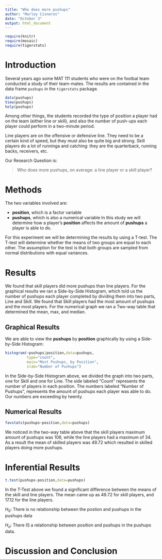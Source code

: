 ---
title: "Who does more pushups"
author: "Marley Cisneros"
date: "October 3"
output: html_document
---

```{r include=FALSE}
require(knitr)
require(mosaic)
require(tigerstats)
```
<!-- We recommend you use git branches -- create a separate branch for each major section i.e. Introduction, Methods, Results, Inferential Results, and Discussion and Conclusions - leave the YAML block untouched until the final merge where you put in your own name !-->

# Introduction

Several years ago some MAT 111 students who were on the footbal team conducted a study of their team-mates.  The results are contained in the data frame `pushups` in the `tigerstats` package.

```{r eval=FALSE}
data(pushups)
View(pushups)
help(pushups)
```

Among other things, the students recorded the type of position a player had on the team (either line or skill), and also the number of push-ups each player could perform in a two-minute period.

Line players are on the offensive or defensive line.  They need to be a certain kind of speed, but they must also be quite big and strong.  Skill players do a lot of runninga and catching:  they are the quarterback, running backs, receivers, etc.

Our Research Question is:

  >Who does more pushups, on average: a line player or a skill player?


# Methods
<!--Decide on your methods:  use "variable analysis" or other appropriate descriptors.  Make sure to choose at least one graphical method and at least one numerical method.!-->

The two variables involved are:

* **position**, which is a factor variable
* **pushups**, which is also a numerical variable
In this study we will determine how a player's **position** affects the amount of **pushups** a player is able to do. 

For this experiment we will be determining the results by using a T-test. The T-test will determine whether the means of two groups are equal to each other. The assumption for the test is that both groups are sampled from normal distributions with equal variances.

# Results
<!--You have both graphical and numerical methods, so you will have both graphical and numerical results to consider.!-->
We found that skill players did more pushups than line players. For the graphical results we ran a Side-by-Side Histogram, which told us the number of pushups each player completed by dividing them into two parts, Line and Skill. We found that Skill players had the most amount of pushups and the most players. For the numerical graph we ran a Two-way table that determined the mean, max, and median.  

## Graphical Results
<!--Your graph should have a good title, and axes should be labled as needed.  Discuss your graphical results, showing how they answer the research question.  Use specific features of the graph in your discussion.!-->

We are able to view the **pushups** by **position** graphically by using a Side-by-Side Histogram:
```{r echo=FALSE}
histogram(~pushups|position,data=pushups,
          type="count",
          main="Most Pushups, by Position",
          xlab="Number of Pushups")
```

In the Side-by-Side Histogram above, we divided the graph into two parts, one for Skill and one for Line. The side labeled "Count" represents the number of players in each position. The numbers labeled "Number of Pushups", represents the amount of pushups each player was able to do. Our numbers are exceeding by twenty. 

## Numerical Results
<!--Numerical results go here. Use the numerical results to describe the patterns if any that exist in the data as focused toward the research question!-->
```{r echo=FALSE}
favstats(pushups~position,data=pushups)
```
We noticed in the two-way table above that the skill players maximum amount of pushups was 108, while the line players had a maximum of 34. As a result the mean of skilled players was 49.72 which resulted in skilled players doing more pushups. 

# Inferential Results
<!--State hypothesis clearly.  Make sure your discussion of the inferential test covers all the aspects that the test output produces, such as test statistic, p-value etc.  Make a decision about the null hypothesis, explain the assumptions on which the selected test/procedure was based, and why the chosen procedure satisfys the assumptions and is appropriate to answer the research question!-->
```{r echo=FALSE}
t.test(pushups~position,data=pushups)
```
In the T-Test above we found a significant difference between the means of the skill and line players. The mean came up as 49.72 for skill players, and 17.12 for the line players. 

$H_0$: There is no relationship between the postion and pushups in the pushups data

$H_a$: There IS a relationship between position and pushups in the pushups data.

# Discussion and Conclusion
<!--State your overall conclusion.  This is also a good place to mention other Research Questions that came to mind as you were carrying out this study.!-->

